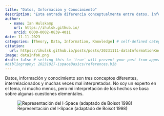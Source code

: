 ```yaml
---
title: "Datos, Información y Conocimiento"
description: "Esta entrada diferencia conceptualmente entre datos, información y conocimiento"
author:
  - name: Ian Hulskamp
    url: https://ihulsk.github.io/
    orcid: 0000-0002-0839-4011
date: 11-11-2023
categories: [Theory, Data, Information, Knowledge] # self-defined categories
citation: 
  url: https://ihulsk.github.io/posts/posts/20231111-dataInformationKnowledge/index.qmd/ 
image: dataInfoK.png
draft: false # setting this to `true` will prevent your post from appearing on your listing page until you're ready!
#bibliography: 20231027-ispaceBasics/references.bib
---
```


Datos, información y conocimiento son tres conceptos diferentes, interrelacionados y muchas veces mal interpretados. No soy un experto en el tema, ni mucho menos, pero mi interpretación de los hechos se basa sobre algunas cuestiones elementales.

![Representación del I-Space (adaptado de Boisot 1998)](data-info-know.png){fig-align="center"}






